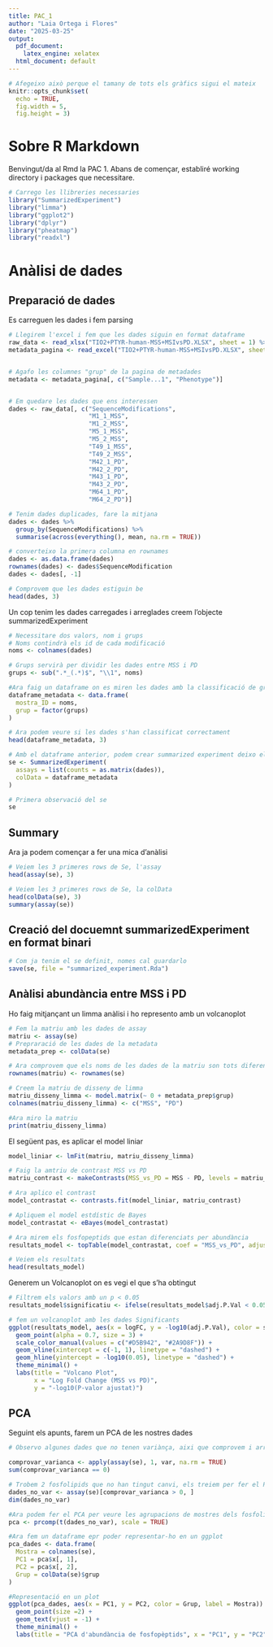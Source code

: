 ```yaml
---
title: PAC_1
author: "Laia Ortega i Flores"
date: "2025-03-25"
output:
  pdf_document:
    latex_engine: xelatex
  html_document: default
---
```



```r
# Afegeixo això perque el tamany de tots els gràfics sigui el mateix
knitr::opts_chunk$set(
  echo = TRUE,
  fig.width = 5, 
  fig.height = 3)
```

# Sobre R Markdown

Benvingut/da al Rmd la PAC 1.
Abans de començar, establiré working directory i packages que necessitare. 

```r
# Carrego les llibreries necessaries
library("SummarizedExperiment")
library("limma")
library("ggplot2")
library("dplyr")
library("pheatmap")
library("readxl")
```


# Anàlisi de dades
## Preparació de dades

Es carreguen les dades i fem parsing
```r
# Llegirem l'excel i fem que les dades siguin en format dataframe
raw_data <- read_xlsx("TIO2+PTYR-human-MSS+MSIvsPD.XLSX", sheet = 1) %>% as.data.frame()
metadata_pagina <- read_excel("TIO2+PTYR-human-MSS+MSIvsPD.XLSX", sheet = 2)


# Agafo les columnes "grup" de la pagina de metadades
metadata <- metadata_pagina[, c("Sample...1", "Phenotype")]


# Em quedare les dades que ens interessen
dades <- raw_data[, c("SequenceModifications", 
                      "M1_1_MSS", 
                      "M1_2_MSS", 
                      "M5_1_MSS", 
                      "M5_2_MSS",
                      "T49_1_MSS", 
                      "T49_2_MSS", 
                      "M42_1_PD", 
                      "M42_2_PD", 
                      "M43_1_PD", 
                      "M43_2_PD",
                      "M64_1_PD", 
                      "M64_2_PD")]

# Tenim dades duplicades, fare la mitjana
dades <- dades %>%
  group_by(SequenceModifications) %>%
  summarise(across(everything(), mean, na.rm = TRUE))

# converteixo la primera columna en rownames
dades <- as.data.frame(dades)
rownames(dades) <- dades$SequenceModification
dades <- dades[, -1]

# Comprovem que les dades estiguin be
head(dades, 3)
```

Un cop tenim les dades carregades i arreglades creem l'objecte summarizedExperiment
```r
# Necessitare dos valors, nom i grups
# Noms contindrà els id de cada modificació
noms <- colnames(dades)

# Grups servirà per dividir les dades entre MSS i PD
grups <- sub(".*_(.*)$", "\\1", noms)

#Ara faig un dataframe on es miren les dades amb la classificació de grups
dataframe_metadata <- data.frame(
  mostra_ID = noms,
  grup = factor(grups)
)

# Ara podem veure si les dades s'han classificat correctament
head(dataframe_metadata, 3)

# Amb el dataframe anterior, podem crear summarized experiment deixo els noms de assay i colData com al exemple
se <- SummarizedExperiment(
  assays = list(counts = as.matrix(dades)),
  colData = dataframe_metadata
)

# Primera observació del se
se

```

## Summary
Ara ja podem començar a fer una mica d'anàlisi

```r
# Veiem les 3 primeres rows de Se, l'assay
head(assay(se), 3)

# Veiem les 3 primeres rows de Se, la colData
head(colData(se), 3)
summary(assay(se))
```

## Creació del docuemnt summarizedExperiment en format binari

```r
# Com ja tenim el se definit, nomes cal guardarlo
save(se, file = "summarized_experiment.Rda")
```

## Anàlisi abundància entre MSS i PD

Ho faig mitjançant un limma anàlisi i ho represento amb un volcanoplot

```r
# Fem la matriu amb les dades de assay
matriu <- assay(se)
# Prepraració de les dades de la metadata
metadata_prep <- colData(se)

# Ara comprovem que els noms de les dades de la matriu son tots diferents
rownames(matriu) <- rownames(se)

# Creem la matriu de disseny de limma 
matriu_disseny_limma <- model.matrix(~ 0 + metadata_prep$grup)
colnames(matriu_disseny_limma) <- c("MSS", "PD")

#Ara miro la matriu 
print(matriu_disseny_limma)
```

El següent pas, es aplicar el model liniar

```r
model_liniar <- lmFit(matriu, matriu_disseny_limma)

# Faig la amtriu de contrast MSS vs PD
matriu_contrast <- makeContrasts(MSS_vs_PD = MSS - PD, levels = matriu_disseny_limma)

# Ara aplico el contrast 
model_contrastat <- contrasts.fit(model_liniar, matriu_contrast)

# Apliquem el model estdístic de Bayes
model_contrastat <- eBayes(model_contrastat)

# Ara mirem els fosfopeptids que estan diferenciats per abundància
resultats_model <- topTable(model_contrastat, coef = "MSS_vs_PD", adjust = "fdr", number = Inf)

# Veiem els resultats
head(resultats_model)

```

Generem un Volcanoplot on es vegi el que s'ha obtingut

```r
# Filtrem els valors amb un p < 0.05
resultats_model$significatiu <- ifelse(resultats_model$adj.P.Val < 0.05, "Significatiu", "No significatiu")

# fem un volcanoplot amb les dades Significants
ggplot(resultats_model, aes(x = logFC, y = -log10(adj.P.Val), color = significatiu)) +
  geom_point(alpha = 0.7, size = 3) +
  scale_color_manual(values = c("#D5B942", "#2A9D8F")) +
  geom_vline(xintercept = c(-1, 1), linetype = "dashed") +
  geom_hline(yintercept = -log10(0.05), linetype = "dashed") +
  theme_minimal() +
  labs(title = "Volcano Plot",
       x = "Log Fold Change (MSS vs PD)", 
       y = "-log10(P-valor ajustat)")


```

## PCA

Seguint els apunts, farem un PCA de les nostres dades

```r
# Observo algunes dades que no tenen variànça, aixi que comprovem i arreglem

comprovar_varianca <- apply(assay(se), 1, var, na.rm = TRUE)
sum(comprovar_varianca == 0)

# Trobem 2 fosfolipids que no han tingut canvi, els treiem per fer el PCA
dades_no_var <- assay(se)[comprovar_varianca > 0, ]
dim(dades_no_var)

#Ara podem fer el PCA per veure les agrupacions de mostres dels fosfolipids
pca <- prcomp(t(dades_no_var), scale = TRUE)

#Ara fem un dataframe epr poder representar-ho en un ggplot
pca_dades <- data.frame(
  Mostra = colnames(se),
  PC1 = pca$x[, 1],
  PC2 = pca$x[, 2],
  Grup = colData(se)$grup
)

#Representació en un plot
ggplot(pca_dades, aes(x = PC1, y = PC2, color = Grup, label = Mostra)) +
  geom_point(size =2) +
  geom_text(vjust = -1) +
  theme_minimal() +
  labs(title = "PCA d'abundància de fosfopèptids", x = "PC1", y = "PC2")


```